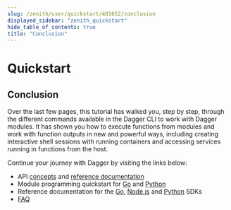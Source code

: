 ```yaml
---
slug: /zenith/user/quickstart/481052/conclusion
displayed_sidebar: "zenith_quickstart"
hide_table_of_contents: true
title: "Conclusion"
---
```


# Quickstart

## Conclusion

Over the last few pages, this tutorial has walked you, step by step, through the different commands available in the Dagger CLI to work with Dagger modules. It has shown you how to execute functions from modules and work with function outputs in new and powerful ways, including creating interactive shell sessions with running containers and accessing services running in functions from the host.

Continue your journey with Dagger by visiting the links below:

- API [concepts](../../current/api/975146-concepts.mdx) and [reference documentation](https://docs.dagger.io/api/reference)
- Module programming quickstart for [Go](../developer/quickstarts/525021-go.md) and [Python](../developer/quickstarts/419481-python.md)
- Reference documentation for the [Go](https://pkg.go.dev/dagger.io/dagger), [Node.js](https://docs.dagger.io/current/sdk/nodejs/reference/modules) and [Python](https://dagger-io.readthedocs.org/) SDKs
- [FAQ](../../current/faq.md)
